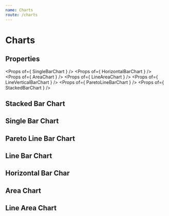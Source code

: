 ```yaml
---
name: Charts
route: /charts
---
```



# Charts

## Properties
<Props of={ SingleBarChart } />
<Props of={ HorizontalBarChart } />
<Props of={ AreaChart } />
<Props of={ LineAreaChart } />
<Props of={ LineVerticalBarChart } />
<Props of={ ParetoLineBarChart } />
<Props of={ StackedBarChart } />

## Stacked Bar Chart
<Playground>
    <StackedBarChart
        yDataType='money'
        xTickType='text'
        yTitle='value'
        tooltipWidth={ 200 }
        tooltipFooter='footer example'
        barsInfo={[
            {
                title: 'Manutenção',
                color: '#87C4CB'
            },
            { 
                title: 'Aquisição',
                color: '#487086'
            }
        ]}
        data={ [
            [['equipment', 20000]], 
            [['equipment', 50000]]
        ] } 
    />
</Playground>


## Single Bar Chart
<Playground>
    <SingleBarChart
        height={ 275 }
        color='#004A7C'
        yDataType='money'
        xTickType='date'
        yDomainExtra={ 10 }
        yTitle='quantity'
        xTitle='equipment'
        yTooltipTitle='big description'
        xTooltipTitle='big description'
        yDomainExtra={ 10 }
        data={ [["2019-10-16", 23]] } 
    />
</Playground>

## Pareto Line Bar Chart
<Playground>
    <ParetoLineBarChart
        width={ 600 }
        yTitle='(R$) Custo'
        yDomainExtra={ 100 }
        yDataType='money'
        xTooltipTitle='title'
        tooltipFooter='some footer example'
        barsInfo={ [
            {
                title: 'Custo total',
                color: '#E97551'
            },
            {
                title: 'Manutenção',
                color: '#87C4CB'
            },
            { 
                title: 'Aquisição',
                color: '#487086'
            }
        ] }
        data={ [
            [
                ['EQUIPMENT01', 80],    
                ['EQUIPMENT02', 90],    
                ['EQUIPMENT03', 95],
                ['EQUIPMENT04', 80],
                ['EQUIPMENT05', 90],
                ['EQUIPMENT06', 95],
                ['EQUIPMENT07', 80],
                ['EQUIPMENT08', 90],
                ['EQUIPMENT09', 95],
                ['EQUIPMENT10', 80]    
            ],
            [
                ['EQUIPMENT01', 8000],
                ['EQUIPMENT02', 9000],
                ['EQUIPMENT03', 9500],
                ['EQUIPMENT04', 10000],
                ['EQUIPMENT05', 11000],
                ['EQUIPMENT06', 11500],
                ['EQUIPMENT07', 11600],
                ['EQUIPMENT08', 11700],
                ['EQUIPMENT09', 11800],
                ['EQUIPMENT10', 11900]
            ],
            [
                ['EQUIPMENT01', 800],
                ['EQUIPMENT02', 900],
                ['EQUIPMENT03', 950],
                ['EQUIPMENT04', 1000],
                ['EQUIPMENT05', 1100],
                ['EQUIPMENT06', 1150],
                ['EQUIPMENT07', 1160],
                ['EQUIPMENT08', 1170],
                ['EQUIPMENT09', 1180],
                ['EQUIPMENT10', 1190]
            ]
        ]
    }
    />
</Playground>


## Line Bar Chart
<Playground>
    <LineVerticalBarChart
        yTitle='(R$) Custo'
        yDataType='money'
        yDomainExtra={ 20 }
        xTickSize={ 10 }
        xTickAngle={ 45 }
        xTooltipTitle='title'
        barsInfo={ [ 
            { 
                title: 'Preventivas',
                color: '#9F88FB'
            },
            {
                title: 'Corretivas',
                color: '#30D2D6'
            },
            {
                title: 'Total',
                color: '#F09B1B',
            }
        ] }
        data={ [
            [ 
                ['2019-01-01', 1000000],
                ['2019-02-01', 2000000],
                ['2019-03-01', 3000000],
                ['2019-04-01', 4000000],
                ['2019-05-01', 5000000],
                ['2019-06-01', 6000000],
                ['2019-07-01', 1000000],
                ['2019-08-01', 2000000],
                ['2019-09-01', 3000000],
                ['2019-10-01', 4000000],
                ['2019-11-01', 5000000],
                ['2019-12-01', 6000000]
            ],
            [ 
                ['2019-01-01', 1000000],
                ['2019-02-01', 2000000],
                ['2019-03-01', 3000000],
                ['2019-04-01', 4000000],
                ['2019-05-01', 5000000],
                ['2019-06-01', 6000000],
                ['2019-07-01', 1000000],
                ['2019-08-01', 2000000],
                ['2019-09-01', 3000000],
                ['2019-10-01', 4000000],
                ['2019-11-01', 5000000],
                ['2019-12-01', 6000000]
            ],
            [ 
                ['2019-01-01', 10000000],
                ['2019-02-01', 11000000],
                ['2019-03-01', 12000000],
                ['2019-04-01', 13000000],
                ['2019-05-01', 14000000],
                ['2019-06-01', 15000000],
                ['2019-07-01', 17000000],
                ['2019-08-01', 17000000],
                ['2019-09-01', 17000000],
                ['2019-10-01', 17000000],
                ['2019-11-01', 17000000],
                ['2019-12-01', 17000000]
            ]
        ] }
    />
</Playground>


## Horizontal Bar Char
<Playground>
    <HorizontalBarChart 
        percent
        color='#8BC34A'
        behindColor='#8bc34a5c'
        yToolTip='Equipamento: '
        xToolTip='Disponibilidade: '
        data={ [ [3,"NG 361"],[5,"NG 362"],[55,"NG 364"] ] } 
    />
</Playground>

## Area Chart 
<Playground>
    <AreaChart
        isTime
        areaOpacity={ 0.5 }
        xTickAngle={ 0 }
        xTitle='period'
        yTooltipLegend='Tempo'
        xTooltipLegend='Data' 
        yDataType='hour'
        labelTextSize={ 11.5 }
        yTitle='quantity'
        data={ 
            [ 
                ['2019-09-01', 1.51],
                ['2019-09-02', 1.52],
                ['2019-09-03', 1.53],
                ['2019-09-04', 1.54],
                ['2019-09-05', 1.55],
                ['2019-09-06', 0.56],
                ['2019-09-07', 1.57],
                ['2019-09-08', 0.58],
                ['2019-09-09', 0.01],
                ['2019-09-10', 9.45]
            ] 
        } 
    />
</Playground>

## Line Area Chart
<Playground>
    <LineAreaChart
        xDateFormat={ 'yyyy-MM' }
        yDataType='percent'
        xTickAngle={ 0 }
        xTitle='period'
        yTitle='percentage'
        referenceLine={ 3 } 
        referenceLegend='mark'
        yTooltipLegend='Porcentagem'    
        xTooltipLegend='Período'
        yDomainExtra={ 50 }
        labelTextSize={ 12 }
        tooltipFooter='footer example'
        data={ 
            [ 
                ['2019-01', 9.11],
                ['2019-02', 11],
                ['2019-03', 12],
                ['2019-04', 12],
                ['2019-05', 21],
                ['2019-06', 9.11],
                ['2019-07', 11],
                ['2019-08', 12],
                ['2019-09', 12],
                ['2019-10', 21]
            ] 
        } 
    />
</Playground>
